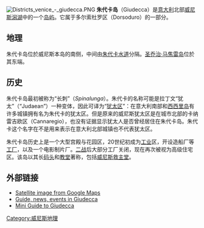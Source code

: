 {{expand|time=2013-09-18T14:27:07+00:00}}
[[Image:Districts_venice_-_giudecca.PNG|thumb]]
'''朱代卡岛'''（Giudecca）是[[意大利|意大利]]北部[[威尼斯潟湖|威尼斯潟湖]]中的一个[[岛屿|岛屿]]。它属于多尔索杜罗区（Dorsoduro）的一部分。

==地理==
朱代卡岛位於威尼斯本岛的南侧，中间由[[朱代卡水道|朱代卡水道]]分隔。[[圣乔治·马焦雷岛|圣乔治·马焦雷岛]]位於其东端。 

==历史== 
朱代卡岛最初被称为“长刺”（''Spinalunga''）。朱代卡的名称可能是拉丁文“犹太”（“Judaean”）一种变体，因此可译为“[[犹太区|犹太区]]”：在意大利南部和[[西西里岛|西西里岛]]有许多城镇拥有名为朱代卡的犹太区。但是原来的威尼斯犹太区是在城市北部的卡纳雷吉欧区（Cannaregio），也没有证据显示犹太人是否曾经居住在朱代卡岛。朱代卡这个名字在不是用来表示在意大利北部城镇也不代表犹太区。
 
朱代卡岛历史上是一个大型宫殿与花园区，20世纪初成为[[工业|工业]]区，开设造船厂等[[工厂|工厂]]，以及一个电影制片厂。[[二战|二战]]后大部分工厂关闭，现在再次被视为高级住宅区。该岛以其长[[码头|码头]]和[[教堂|教堂]]著称，包括[[威尼斯救主堂|威尼斯救主堂]]。

== 外部链接 ==
* [http://maps.google.com/maps?q=venice,+italy&ll=45.423617,12.329339&spn=0.012018,0.041096&t=k&hl=en Satellite image from Google Maps] {{Wayback|url=http://maps.google.com/maps?q=venice,+italy&ll=45.423617,12.329339&spn=0.012018,0.041096&t=k&hl=en |date=20210218083114 }}
* [https://web.archive.org/web/20190629160903/http://giudeccavenezia.com/ Guide, news, events in Giudecca]
* [http://www.ourflatsinvenice.co.uk/giudecca Mini Guide to Giudecca] {{Webarchive|url=https://archive.today/20121223212432/http://www.ourflatsinvenice.co.uk/giudecca |date=2012-12-23 }}
{{coord|45|25|30|N|12|19|43|E|region:IT_type:isle|display=title}}

[[Category:威尼斯地理|Category:威尼斯地理]]